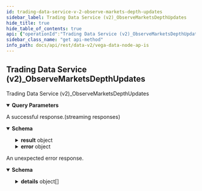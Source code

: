 ```yaml
---
id: trading-data-service-v-2-observe-markets-depth-updates
sidebar_label: Trading Data Service (v2)_ObserveMarketsDepthUpdates
hide_title: true
hide_table_of_contents: true
api: {"operationId":"Trading Data Service (v2)_ObserveMarketsDepthUpdates","responses":{"200":{"description":"A successful response.(streaming responses)","content":{"application/json":{"schema":{"type":"object","properties":{"result":{"type":"object","properties":{"update":{"type":"array","items":{"type":"object","properties":{"marketId":{"type":"string","title":"Market identifier"},"buy":{"type":"array","items":{"type":"object","properties":{"price":{"type":"string","title":"Price for the price level, the price is an integer, for example `123456` is a correctly\nformatted price of `1.23456` assuming market configured to 5 decimal places"},"numberOfOrders":{"type":"string","format":"uint64","title":"Number of orders at the price level"},"volume":{"type":"string","format":"uint64","title":"Volume at the price level"}},"title":"Represents a price level from market depth or order book data"},"title":"Collection of updated price levels for the buy side of the book"},"sell":{"type":"array","items":{"type":"object","properties":{"price":{"type":"string","title":"Price for the price level, the price is an integer, for example `123456` is a correctly\nformatted price of `1.23456` assuming market configured to 5 decimal places"},"numberOfOrders":{"type":"string","format":"uint64","title":"Number of orders at the price level"},"volume":{"type":"string","format":"uint64","title":"Volume at the price level"}},"title":"Represents a price level from market depth or order book data"},"title":"Collection of updated price levels for the sell side of the book"},"sequenceNumber":{"type":"string","format":"uint64","description":"Sequence number for the market depth update data returned. It is increasing but not monotonic."},"previousSequenceNumber":{"type":"string","format":"uint64","description":"Sequence number of of the previous market depth update, for checking there are no gaps."}},"title":"Represents the changed market depth since the last update"}}}},"error":{"type":"object","properties":{"code":{"type":"integer","format":"int32"},"message":{"type":"string"},"details":{"type":"array","items":{"type":"object","properties":{"@type":{"type":"string"}},"additionalProperties":{}}}}}},"title":"Stream result of v2ObserveMarketsDepthUpdatesResponse"}}}},"default":{"description":"An unexpected error response.","content":{"application/json":{"schema":{"type":"object","properties":{"code":{"type":"integer","format":"int32"},"message":{"type":"string"},"details":{"type":"array","items":{"type":"object","properties":{"@type":{"type":"string"}},"additionalProperties":{}}}}}}}}},"parameters":[{"name":"marketIds","in":"query","required":false,"explode":true,"schema":{"type":"array","items":{"type":"string"}}}],"tags":["Trading Data Service (v2)"],"description":"Trading Data Service (v2)_ObserveMarketsDepthUpdates","method":"get","path":"/api/v2/stream/markets/depth/updates","servers":[{"url":"http://lb.testnet.vega.xyz/datanode/rest"},{"url":"https://lb.testnet.vega.xyz/datanode/rest"}],"info":{"title":"Vega data node APIs","version":"0.56.0"},"postman":{"name":"Trading Data Service (v2) Observe Markets Depth Updates","description":{"type":"text/plain"},"url":{"path":["api","v2","stream","markets","depth","updates"],"host":["{{baseUrl}}"],"query":[{"disabled":false,"key":"marketIds","value":""}],"variable":[]},"header":[{"key":"Accept","value":"application/json"}],"method":"GET"}}
sidebar_class_name: "get api-method"
info_path: docs/api/rest/data-v2/vega-data-node-ap-is
---
```



## Trading Data Service (v2)_ObserveMarketsDepthUpdates



Trading Data Service (v2)_ObserveMarketsDepthUpdates

<details style={{"marginBottom":"1rem"}} data-collapsed={false} open={true}><summary style={{}}><strong>Query Parameters</strong></summary><div><ul><ParamsItem className={"paramsItem"} param={{"name":"marketIds","in":"query","required":false,"explode":true,"schema":{"type":"array","items":{"type":"string"}}}}></ParamsItem></ul></div></details><div><ApiTabs><TabItem label={"200"} value={"200"}><div>

A successful response.(streaming responses)

</div><div><MimeTabs groupId={"mime-type"}><TabItem label={"application/json"} value={"application/json"}><SchemaTabs groupId={"schema-tabs"}><TabItem label={"Schema"} value={"Schema"}><details style={{}} data-collapsed={false} open={true}><summary style={{"textAlign":"left"}}><strong>Schema</strong></summary><div style={{"textAlign":"left","marginLeft":"1rem"}}></div><ul style={{"marginLeft":"1rem"}}><SchemaItem collapsible={true} className={"schemaItem"}><details style={{}}><summary style={{}}><strong>result</strong><span style={{"opacity":"0.6"}}> object</span></summary><div style={{"marginLeft":"1rem"}}><SchemaItem collapsible={true} className={"schemaItem"}><details style={{}}><summary style={{}}><strong>update</strong><span style={{"opacity":"0.6"}}> object[]</span></summary><div style={{"marginLeft":"1rem"}}><SchemaItem collapsible={false} name={"marketId"} required={false} schemaDescription={undefined} schemaName={"Market identifier"} qualifierMessage={undefined} defaultValue={undefined}></SchemaItem><SchemaItem collapsible={true} className={"schemaItem"}><details style={{}}><summary style={{}}><strong>buy</strong><span style={{"opacity":"0.6"}}> object[]</span></summary><div style={{"marginLeft":"1rem"}}><SchemaItem collapsible={false} name={"price"} required={false} schemaDescription={undefined} schemaName={"Price for the price level, the price is an integer, for example `123456` is a correctly\nformatted price of `1.23456` assuming market configured to 5 decimal places"} qualifierMessage={undefined} defaultValue={undefined}></SchemaItem><SchemaItem collapsible={false} name={"numberOfOrders"} required={false} schemaDescription={undefined} schemaName={"uint64"} qualifierMessage={undefined} defaultValue={undefined}></SchemaItem><SchemaItem collapsible={false} name={"volume"} required={false} schemaDescription={undefined} schemaName={"uint64"} qualifierMessage={undefined} defaultValue={undefined}></SchemaItem></div></details></SchemaItem><SchemaItem collapsible={true} className={"schemaItem"}><details style={{}}><summary style={{}}><strong>sell</strong><span style={{"opacity":"0.6"}}> object[]</span></summary><div style={{"marginLeft":"1rem"}}><SchemaItem collapsible={false} name={"price"} required={false} schemaDescription={undefined} schemaName={"Price for the price level, the price is an integer, for example `123456` is a correctly\nformatted price of `1.23456` assuming market configured to 5 decimal places"} qualifierMessage={undefined} defaultValue={undefined}></SchemaItem><SchemaItem collapsible={false} name={"numberOfOrders"} required={false} schemaDescription={undefined} schemaName={"uint64"} qualifierMessage={undefined} defaultValue={undefined}></SchemaItem><SchemaItem collapsible={false} name={"volume"} required={false} schemaDescription={undefined} schemaName={"uint64"} qualifierMessage={undefined} defaultValue={undefined}></SchemaItem></div></details></SchemaItem><SchemaItem collapsible={false} name={"sequenceNumber"} required={false} schemaDescription={"Sequence number for the market depth update data returned. It is increasing but not monotonic."} schemaName={"uint64"} qualifierMessage={undefined} defaultValue={undefined}></SchemaItem><SchemaItem collapsible={false} name={"previousSequenceNumber"} required={false} schemaDescription={"Sequence number of of the previous market depth update, for checking there are no gaps."} schemaName={"uint64"} qualifierMessage={undefined} defaultValue={undefined}></SchemaItem></div></details></SchemaItem></div></details></SchemaItem><SchemaItem collapsible={true} className={"schemaItem"}><details style={{}}><summary style={{}}><strong>error</strong><span style={{"opacity":"0.6"}}> object</span></summary><div style={{"marginLeft":"1rem"}}><SchemaItem collapsible={false} name={"code"} required={false} schemaDescription={undefined} schemaName={"int32"} qualifierMessage={undefined} defaultValue={undefined}></SchemaItem><SchemaItem collapsible={false} name={"message"} required={false} schemaDescription={undefined} schemaName={"string"} qualifierMessage={undefined} defaultValue={undefined}></SchemaItem><SchemaItem collapsible={true} className={"schemaItem"}><details style={{}}><summary style={{}}><strong>details</strong><span style={{"opacity":"0.6"}}> object[]</span></summary><div style={{"marginLeft":"1rem"}}><SchemaItem collapsible={false} name={"@type"} required={false} schemaDescription={undefined} schemaName={"string"} qualifierMessage={undefined} defaultValue={undefined}></SchemaItem></div></details></SchemaItem></div></details></SchemaItem></ul></details></TabItem><TabItem label={"Example (from schema)"} value={"Example (from schema)"}><ResponseSamples responseExample={"{\n  \"result\": {\n    \"update\": [\n      {\n        \"marketId\": \"string\",\n        \"buy\": [\n          {\n            \"price\": \"string\",\n            \"numberOfOrders\": \"string\",\n            \"volume\": \"string\"\n          }\n        ],\n        \"sell\": [\n          {\n            \"price\": \"string\",\n            \"numberOfOrders\": \"string\",\n            \"volume\": \"string\"\n          }\n        ],\n        \"sequenceNumber\": \"string\",\n        \"previousSequenceNumber\": \"string\"\n      }\n    ]\n  },\n  \"error\": {\n    \"code\": 0,\n    \"message\": \"string\",\n    \"details\": [\n      {\n        \"@type\": \"string\"\n      }\n    ]\n  }\n}"} language={"json"}></ResponseSamples></TabItem></SchemaTabs></TabItem></MimeTabs></div></TabItem><TabItem label={"default"} value={"default"}><div>

An unexpected error response.

</div><div><MimeTabs groupId={"mime-type"}><TabItem label={"application/json"} value={"application/json"}><SchemaTabs groupId={"schema-tabs"}><TabItem label={"Schema"} value={"Schema"}><details style={{}} data-collapsed={false} open={true}><summary style={{"textAlign":"left"}}><strong>Schema</strong></summary><div style={{"textAlign":"left","marginLeft":"1rem"}}></div><ul style={{"marginLeft":"1rem"}}><SchemaItem collapsible={false} name={"code"} required={false} schemaDescription={undefined} schemaName={"int32"} qualifierMessage={undefined} defaultValue={undefined}></SchemaItem><SchemaItem collapsible={false} name={"message"} required={false} schemaDescription={undefined} schemaName={"string"} qualifierMessage={undefined} defaultValue={undefined}></SchemaItem><SchemaItem collapsible={true} className={"schemaItem"}><details style={{}}><summary style={{}}><strong>details</strong><span style={{"opacity":"0.6"}}> object[]</span></summary><div style={{"marginLeft":"1rem"}}><SchemaItem collapsible={false} name={"@type"} required={false} schemaDescription={undefined} schemaName={"string"} qualifierMessage={undefined} defaultValue={undefined}></SchemaItem></div></details></SchemaItem></ul></details></TabItem><TabItem label={"Example (from schema)"} value={"Example (from schema)"}><ResponseSamples responseExample={"{\n  \"code\": 0,\n  \"message\": \"string\",\n  \"details\": [\n    {\n      \"@type\": \"string\"\n    }\n  ]\n}"} language={"json"}></ResponseSamples></TabItem></SchemaTabs></TabItem></MimeTabs></div></TabItem></ApiTabs></div>
      